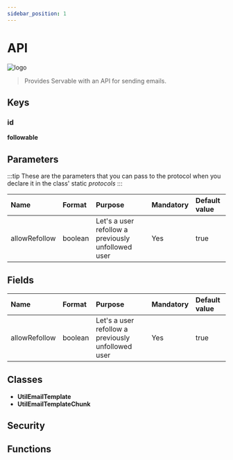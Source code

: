 ```yaml
---
sidebar_position: 1
---
```


# API

![logo](./assets/direction-sign-3.png)


> Provides Servable with an API for sending emails.

## Keys

### id
**followable**

## Parameters
:::tip
These are the parameters that you can pass to the protocol when you declare it in the class' static *protocols*
:::

| Name | Format | Purpose | Mandatory | Default value 
|:--|:--|:--|:--|:--|
| allowRefollow| boolean| Let's a user refollow a previously unfollowed user | Yes | true | 

## Fields
| Name | Format | Purpose | Mandatory | Default value 
|:--|:--|:--|:--|:--|
| allowRefollow| boolean| Let's a user refollow a previously unfollowed user | Yes | true | 

## Classes
- **UtilEmailTemplate**
- **UtilEmailTemplateChunk**

## Security

## Functions
